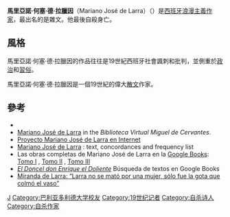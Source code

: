 {{Infobox writer <!-- for more information see [[:Template:Infobox_writer/doc|:Template:Infobox writer/doc]] -->
| name        = Mariano José de Larra
| image       = Mariano José de Larra (Museo nacional del Romanticismo de Madrid).JPG
| birth_date  = {{birth date|1809|3|24|df=y}}
| birth_place = [[西班牙|西班牙]][[馬德里|馬德里]]
| death_date  = {{death date and age|1837|2|13|1809|3|24|df=y}}
| death_place = [[西班牙|西班牙]][[馬德里|馬德里]]
| occupation  = 作家、政治家、劇本家
}}

'''馬里亞諾·何塞·德·拉臘因'''（Mariano José de Larra）（{{bd|1809年|3月24日|1837年|2月13日}}）是[[西班牙|西班牙]][[浪漫主義|浪漫主義]][[作家|作家]]，最出名的是雜文。他最後自殺身亡。

==風格==
馬里亞諾·何塞·德·拉臘因的作品往往是19世紀西班牙社會諷刺和批判，並側重於[[政治|政治]]和[[習俗|習俗]]。

馬里亞諾·何塞·德·拉臘因是一個19世紀的偉大[[散文|散文]]作家。

==參考==
* {{gutenberg author| id=Larra| name=Mariano José de Larra}}
* [http://www.cervantesvirtual.com/bib_autor/larra/index.shtml Mariano José de Larra] {{Wayback|url=http://www.cervantesvirtual.com/bib_autor/larra/index.shtml |date=20100630221436 }} in the ''Biblioteca Virtual Miguel de Cervantes''.
* [https://web.archive.org/web/20090318143847/http://www.irox.de/larra/ Proyecto Mariano José de Larra en Internet]
* [http://www.intratext.com/Catalogo/Autori/Aut223.HTM Mariano José de Larra] {{Wayback|url=http://www.intratext.com/Catalogo/Autori/Aut223.HTM |date=20210505154346 }}: text, concordances and frequency list
* Las obras completas de Mariano José de Larra en la [[Google_Books|Google Books]]: [http://books.google.es/books?id=mvxTERo4cbsC&printsec=titlepage&source=gbs_navlinks_s Tomo I] {{Wayback|url=http://books.google.es/books?id=mvxTERo4cbsC&printsec=titlepage&source=gbs_navlinks_s |date=20140428121222 }}, [http://books.google.es/books?id=VWpHHVqKFsIC&printsec=titlepage&source=gbs_navlinks_s Tomo II] {{Wayback|url=http://books.google.es/books?id=VWpHHVqKFsIC&printsec=titlepage&source=gbs_navlinks_s |date=20140428120103 }}, [http://books.google.es/books?id=xLp5kwW5lLEC&printsec=toc&source=gbs_v2_summary_r&cad=0 Tomo III] {{Wayback|url=http://books.google.es/books?id=xLp5kwW5lLEC&printsec=toc&source=gbs_v2_summary_r&cad=0 |date=20140428121415 }}
* [http://books.google.es/books?id=CrUGAAAAQAAJ&printsec=frontcover&dq=El+doncel+don+Enrique+el+doliente&client=firefox-a#PPP5,M1 ''El Doncel don Enrique el Doliente''] {{Wayback|url=http://books.google.es/books?id=CrUGAAAAQAAJ&printsec=frontcover&dq=El+doncel+don+Enrique+el+doliente&client=firefox-a#PPP5,M1 |date=20140428120433 }} Búsqueda de textos en Google Books
* [https://web.archive.org/web/20090528101721/http://www.gaceta.es/29-03-2009+miranda_larra_larra_no_se_mato_por_una_mujer_solo_fue_gota_que_colmo_vaso,noticia_1img,10,12,52092 Miranda de Larra: “Larra no se mató por una mujer, sólo fue la gota que colmó el vaso”]

{{浪漫主義}}
{{Authority control}}
{{DEFAULTSORT:Larra, Mariano Jose de}}
[[Category:西班牙作家|J]]
[[Category:巴利亚多利德大学校友|Category:巴利亚多利德大学校友]]
[[Category:19世纪记者|Category:19世纪记者]]
[[Category:自杀诗人|Category:自杀诗人]]
[[Category:自杀作家|Category:自杀作家]]
